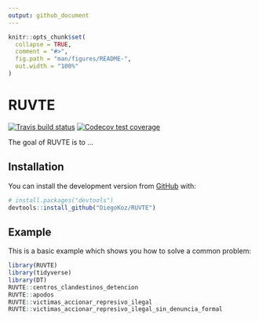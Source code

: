 ```yaml
---
output: github_document
---
```


<!-- README.md is generated from README.Rmd. Please edit that file -->

```r
knitr::opts_chunk$set(
  collapse = TRUE,
  comment = "#>",
  fig.path = "man/figures/README-",
  out.width = "100%"
)
```
# RUVTE

<!-- badges: start -->
[![Travis build status](https://travis-ci.org/DiegoKoz/RUVTE.svg?branch=master)](https://travis-ci.org/DiegoKoz/RUVTE)
[![Codecov test coverage](https://codecov.io/gh/DiegoKoz/RUVTE/branch/master/graph/badge.svg)](https://codecov.io/gh/DiegoKoz/RUVTE?branch=master)
<!-- badges: end -->

The goal of RUVTE is to ...

## Installation

You can install the development version from [GitHub](https://github.com/) with:

``` r
# install.packages("devtools")
devtools::install_github("DiegoKoz/RUVTE")
```
## Example

This is a basic example which shows you how to solve a common problem:

```r
library(RUVTE)
library(tidyverse)
library(DT)
RUVTE::centros_clandestinos_detencion
RUVTE::apodos
RUVTE::victimas_accionar_represivo_ilegal
RUVTE::victimas_accionar_represivo_ilegal_sin_denuncia_formal
```


